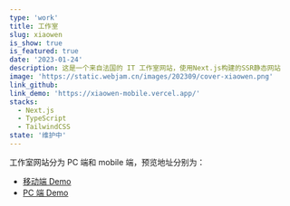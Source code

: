 ```yaml
---
type: 'work'
title: 工作室
slug: xiaowen
is_show: true
is_featured: true
date: '2023-01-24'
description: 这是一个来自法国的 IT 工作室网站，使用Next.js构建的SSR静态网站
image: 'https://static.webjam.cn/images/202309/cover-xiaowen.png'
link_github: 
link_demo: 'https://xiaowen-mobile.vercel.app/'
stacks:
  - Next.js
  - TypeScript
  - TailwindCSS
state: '维护中'
---
```


工作室网站分为 PC 端和 mobile 端，预览地址分别为：

- [移动端 Demo](https://xiaowen-mobile.vercel.app/)
- [PC 端 Demo](https://xiaowen-pc.vercel.app/)
